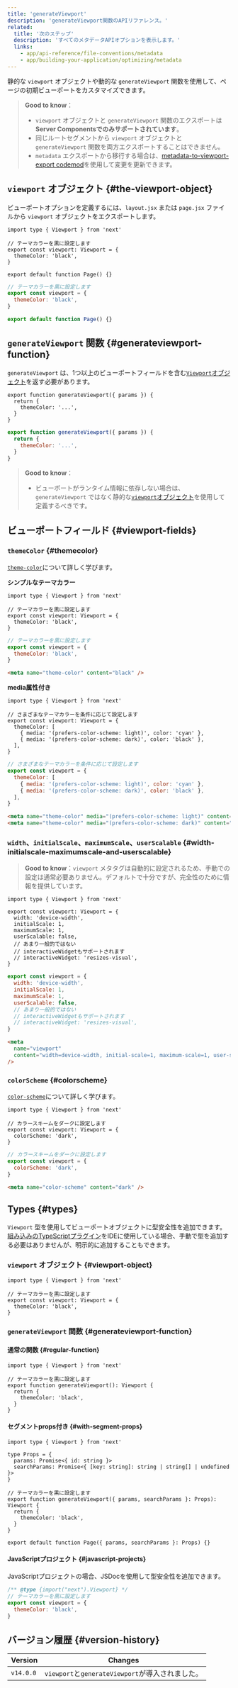 ```yaml
---
title: 'generateViewport'
description: 'generateViewport関数のAPIリファレンス。'
related:
  title: '次のステップ'
  description: 'すべてのメタデータAPIオプションを表示します。'
  links:
    - app/api-reference/file-conventions/metadata
    - app/building-your-application/optimizing/metadata
---
```


静的な `viewport` オブジェクトや動的な `generateViewport` 関数を使用して、ページの初期ビューポートをカスタマイズできます。

> **Good to know**：
>
> - `viewport` オブジェクトと `generateViewport` 関数のエクスポートは **Server Componentsでのみサポートされています**。
> - 同じルートセグメントから `viewport` オブジェクトと `generateViewport` 関数を両方エクスポートすることはできません。
> - `metadata` エクスポートから移行する場合は、[metadata-to-viewport-export codemod](/docs/app/building-your-application/upgrading/codemods#metadata-to-viewport-export)を使用して変更を更新できます。

## `viewport` オブジェクト {#the-viewport-object}

ビューポートオプションを定義するには、`layout.jsx` または `page.jsx` ファイルから `viewport` オブジェクトをエクスポートします。

<Tabs>
<TabItem value="tsx" label="TypeScript">

```tsx title="layout.tsx | page.tsx" switcher
import type { Viewport } from 'next'

// テーマカラーを黒に設定します
export const viewport: Viewport = {
  themeColor: 'black',
}

export default function Page() {}
```

</TabItem>
<TabItem value="jsx" label="JavaScript">

```jsx title="layout.jsx | page.jsx" switcher
// テーマカラーを黒に設定します
export const viewport = {
  themeColor: 'black',
}

export default function Page() {}
```

</TabItem>
</Tabs>

## `generateViewport` 関数 {#generateviewport-function}

`generateViewport` は、1つ以上のビューポートフィールドを含む[`Viewport`オブジェクト](#viewport-fields)を返す必要があります。

<Tabs>
<TabItem value="tsx" label="TypeScript">

```tsx title="layout.tsx | page.tsx" switcher
export function generateViewport({ params }) {
  return {
    themeColor: '...',
  }
}
```

</TabItem>
<TabItem value="jsx" label="JavaScript">

```jsx title="layout.js | page.js" switcher
export function generateViewport({ params }) {
  return {
    themeColor: '...',
  }
}
```

</TabItem>
</Tabs>

> **Good to know**：
>
> - ビューポートがランタイム情報に依存しない場合は、`generateViewport` ではなく静的な[`viewport`オブジェクト](#the-viewport-object)を使用して定義するべきです。

## ビューポートフィールド {#viewport-fields}

### `themeColor` {#themecolor}

[`theme-color`](https://developer.mozilla.org/docs/Web/HTML/Element/meta/name/theme-color)について詳しく学びます。

**シンプルなテーマカラー**

<Tabs>
<TabItem value="tsx" label="TypeScript">

```tsx title="layout.tsx | page.tsx" switcher
import type { Viewport } from 'next'

// テーマカラーを黒に設定します
export const viewport: Viewport = {
  themeColor: 'black',
}
```

</TabItem>
<TabItem value="jsx" label="JavaScript">

```jsx title="layout.jsx | page.jsx" switcher
// テーマカラーを黒に設定します
export const viewport = {
  themeColor: 'black',
}
```

</TabItem>
</Tabs>

```html title="<head> output" hideLineNumbers
<meta name="theme-color" content="black" />
```

**media属性付き**

<Tabs>
<TabItem value="tsx" label="TypeScript">

```tsx title="layout.tsx | page.tsx" switcher
import type { Viewport } from 'next'

// さまざまなテーマカラーを条件に応じて設定します
export const viewport: Viewport = {
  themeColor: [
    { media: '(prefers-color-scheme: light)', color: 'cyan' },
    { media: '(prefers-color-scheme: dark)', color: 'black' },
  ],
}
```

</TabItem>
<TabItem value="jsx" label="JavaScript">

```jsx title="layout.jsx | page.jsx" switcher
// さまざまなテーマカラーを条件に応じて設定します
export const viewport = {
  themeColor: [
    { media: '(prefers-color-scheme: light)', color: 'cyan' },
    { media: '(prefers-color-scheme: dark)', color: 'black' },
  ],
}
```

</TabItem>
</Tabs>

```html title="<head> output" hideLineNumbers
<meta name="theme-color" media="(prefers-color-scheme: light)" content="cyan" />
<meta name="theme-color" media="(prefers-color-scheme: dark)" content="black" />
```

### `width`、`initialScale`、`maximumScale`、`userScalable` {#width-initialscale-maximumscale-and-userscalable}

> **Good to know**：`viewport` メタタグは自動的に設定されるため、手動での設定は通常必要ありません。デフォルトで十分ですが、完全性のために情報を提供しています。

<Tabs>
<TabItem value="tsx" label="TypeScript">

```tsx title="layout.tsx | page.tsx" switcher
import type { Viewport } from 'next'

export const viewport: Viewport = {
  width: 'device-width',
  initialScale: 1,
  maximumScale: 1,
  userScalable: false,
  // あまり一般的ではない
  // interactiveWidgetもサポートされます
  // interactiveWidget: 'resizes-visual',
}
```

</TabItem>
<TabItem value="jsx" label="JavaScript">

```jsx title="layout.jsx | page.jsx" switcher
export const viewport = {
  width: 'device-width',
  initialScale: 1,
  maximumScale: 1,
  userScalable: false,
  // あまり一般的ではない
  // interactiveWidgetもサポートされます
  // interactiveWidget: 'resizes-visual',
}
```

</TabItem>
</Tabs>

```html title="<head> output" hideLineNumbers
<meta
  name="viewport"
  content="width=device-width, initial-scale=1, maximum-scale=1, user-scalable=no"
/>
```

### `colorScheme` {#colorscheme}

[`color-scheme`](https://developer.mozilla.org/en-US/docs/Web/HTML/Element/meta/name#:~:text=color%2Dscheme%3A%20specifies,of%20the%20following%3A)について詳しく学びます。

<Tabs>
<TabItem value="tsx" label="TypeScript">

```tsx title="layout.tsx | page.tsx" switcher
import type { Viewport } from 'next'

// カラースキームをダークに設定します
export const viewport: Viewport = {
  colorScheme: 'dark',
}
```

</TabItem>
<TabItem value="jsx" label="JavaScript">

```jsx title="layout.jsx | page.jsx" switcher
// カラースキームをダークに設定します
export const viewport = {
  colorScheme: 'dark',
}
```

</TabItem>
</Tabs>

```html title="<head> output" hideLineNumbers
<meta name="color-scheme" content="dark" />
```

## Types {#types}

`Viewport` 型を使用してビューポートオブジェクトに型安全性を追加できます。[組み込みのTypeScriptプラグイン](/docs/app/building-your-application/configuring/typescript)をIDEに使用している場合、手動で型を追加する必要はありませんが、明示的に追加することもできます。

### `viewport` オブジェクト {#viewport-object}

```tsx
import type { Viewport } from 'next'

// テーマカラーを黒に設定します
export const viewport: Viewport = {
  themeColor: 'black',
}
```

### `generateViewport` 関数 {#generateviewport-function}

#### 通常の関数 {#regular-function}

```tsx
import type { Viewport } from 'next'

// テーマカラーを黒に設定します
export function generateViewport(): Viewport {
  return {
    themeColor: 'black',
  }
}
```

#### セグメントprops付き {#with-segment-props}

```tsx
import type { Viewport } from 'next'

type Props = {
  params: Promise<{ id: string }>
  searchParams: Promise<{ [key: string]: string | string[] | undefined }>
}

// テーマカラーを黒に設定します
export function generateViewport({ params, searchParams }: Props): Viewport {
  return {
    themeColor: 'black',
  }
}

export default function Page({ params, searchParams }: Props) {}
```

#### JavaScriptプロジェクト {#javascript-projects}

JavaScriptプロジェクトの場合、JSDocを使用して型安全性を追加できます。

```js
/** @type {import("next").Viewport} */
// テーマカラーを黒に設定します
export const viewport = {
  themeColor: 'black',
}
```

## バージョン履歴 {#version-history}

| Version   | Changes                                          |
| --------- | ------------------------------------------------ |
| `v14.0.0` | `viewport`と`generateViewport`が導入されました。 |
